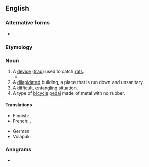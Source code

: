 {{also|rat trap}}
==English==

===Alternative forms===
* {{alt|en|rat trap|rat-trap}}

===Etymology===
{{compound|en|rat|trap}}

===Noun===
{{en-noun}}

# A [[device]] ([[trap]]) used to catch [[rat]]s.
#* {{quote-text|en|author=[[w:Selma Lagerlöf|Selma Lagerlöf]]|title=The Rattrap|passage=... the whole world with its lands and seas, its cities and villages - was nothing but a big '''rattrap'''. It had never existed for any other purpose than to set baits for people. It offered riches and joys, shelter and food, heat and clothing, exactly as the '''rattrap''' offered cheese and pork, and as soon as anyone let himself be tempted to touch the bait, it closed in on him, and then everything came to an end.}}
# A [[dilapidated]] building, a place that is run down and unsanitary.
# A difficult, entangling situation.
# A type of [[bicycle]] [[pedal]] made of metal with no rubber.

====Translations====
{{trans-top|device used to catch rats}}
* Finnish: {{t+|fi|rotanloukku}}
* French: {{t|fr|piège à rats|m}}, {{t+|fr|ratière|f}}
{{trans-mid}}
* German: {{t+|de|Rattenfalle|f}}
* Volapük: {{t|vo|ratiträp}}
{{trans-bottom}}

{{trans-top|dilapidated, unsanitary building}}
{{trans-mid}}
{{trans-bottom}}

{{trans-top|difficult, entangling situation}}
{{trans-mid}}
{{trans-bottom}}

===Anagrams===
* {{anagrams|en|a=aaprrtt|Parratt}}